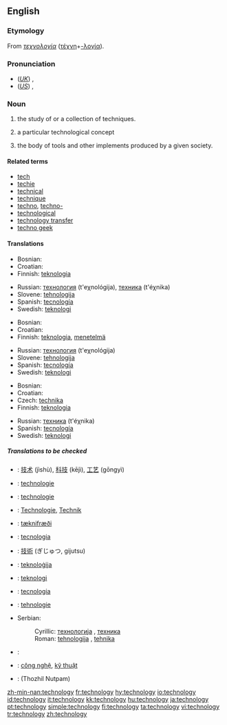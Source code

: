 ==English==

===Etymology===
From {{Gr.}} ''[[τεχνολογία]]'' ([[τέχνη]]+[[-λογία]]).

===Pronunciation===
*(''[[Received Pronunciation|UK]]'') {{IPA|/tɛkˈnɒlədʒi/}}, {{SAMPA|/tEk"nQl@dZi/}}
*(''[[General American|US]]'') {{IPA|/tɛkˈnɑlədʒi/}}, {{SAMPA|/tEk"nAl@dZi/}}

===Noun===
{{en-noun|technologies|-}}
{{wikipedia}}
# {{uncountable}} the study of or a collection of techniques.
# {{countable}} a particular technological concept
# the body of tools and other implements produced by a given society.

====Related terms====
*[[tech]]
*[[techie]]
*[[technical]]
*[[technique]]
*[[techno]], [[techno-]]
*[[technological]]
*[[technology transfer]]
*[[techno geek]]

====Translations====
{{trans-top|the study of or a collection of techniques}}
*Bosnian: {{t|bs|tehnologija|f}}
*Croatian: {{t|hr|tehnologija|f}}
*Finnish: [[teknologia]]
{{trans-mid}}
*Russian: [[технология]] (t'eχnológija), [[техника]] (t'éχnika)
*Slovene: [[tehnologija]] {{f}}
*Spanish: [[tecnología]] {{f}}
*Swedish: [[teknologi]] {{c}}
{{trans-bottom}}

{{trans-top|a particular technological concept}}
*Bosnian: {{t|bs|tehnologija|f}}
*Croatian: {{t|hr|tehnologija|f}}
*Finnish: [[teknologia]],  [[menetelmä]]
{{trans-mid}}
*Russian: [[технология]] (t'eχnológija)
*Slovene: [[tehnologija]] {{f}}
*Spanish: [[tecnología]] {{f}}
*Swedish: [[teknologi]] {{c}}
{{trans-bottom}}

{{trans-top|body of tools}}
*Bosnian: {{t|bs|tehnologija|f}}
*Croatian: {{t|hr|tehnologija|f}}
*Czech: [[technika]] {{f}}
*Finnish: [[teknologia]]
{{trans-mid}}
*Russian: [[техника]] (t'éχnika)
*Spanish: [[tecnología]] {{f}}
*Swedish: [[teknologi]] {{c}}
{{trans-bottom}}

=====Translations to be checked=====
{{checktrans-top}}
*{{ttbc|Chinese}}: [[技术]] (jìshù), [[科技]] (kējì), [[工艺]] (gōngyì)
*{{ttbc|Dutch}}: [[technologie]]
*{{ttbc|French}}: [[technologie]] {{f}}
*{{ttbc|German}}: [[Technologie]], [[Technik]]
*{{ttbc|Icelandic}}: [[tæknifræði]] {{f}} 
*{{ttbc|Italian}}: [[tecnologia]] {{f}}
*{{ttbc|Japanese}}: [[技術]] (ぎじゅつ, gijutsu)
*{{ttbc|Maltese}}: [[teknoloġija]]
*{{ttbc|Norwegian}}: [[teknologi]]
*{{ttbc|Portuguese}}: [[tecnologia]] {{f}}
*{{ttbc|Romanian}}: [[tehnologie]]
*Serbian:
*:Cyrillic: [[технологија]] {{f}}, [[техника]] {{f}}
*:Roman: [[tehnologija]] {{f}}, [[tehnika]] {{f}}
*{{ttbc|Sindhi}}: {{SDchar|[[ٽيڪنيڀياس|ٽيڪِنِيڀِياسُ]]}}
*{{ttbc|Vietnamese}}: [[công nghệ]], [[kỹ thuật]]
*{{ttbc|Tamil}}: (Thozhil Nutpam)
{{checktrans-bottom}}

[[zh-min-nan:technology]]
[[fr:technology]]
[[hy:technology]]
[[io:technology]]
[[id:technology]]
[[it:technology]]
[[kk:technology]]
[[hu:technology]]
[[ja:technology]]
[[pt:technology]]
[[simple:technology]]
[[fi:technology]]
[[ta:technology]]
[[vi:technology]]
[[tr:technology]]
[[zh:technology]]